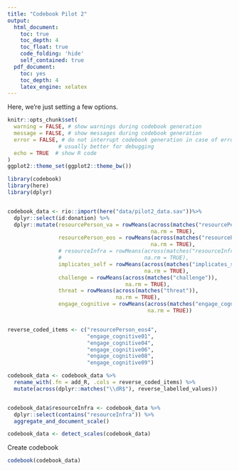 ```yaml
---
title: "Codebook Pilot 2"
output:
  html_document:
    toc: true
    toc_depth: 4
    toc_float: true
    code_folding: 'hide'
    self_contained: true
  pdf_document:
    toc: yes
    toc_depth: 4
    latex_engine: xelatex
---
```


Here, we're just setting a few options.

```r
knitr::opts_chunk$set(
  warning = FALSE, # show warnings during codebook generation
  message = FALSE, # show messages during codebook generation
  error = FALSE, # do not interrupt codebook generation in case of errors,
                # usually better for debugging
  echo = TRUE  # show R code
)
ggplot2::theme_set(ggplot2::theme_bw())

```


```r
library(codebook)
library(here)
library(dplyr)


codebook_data <- rio::import(here("data/pilot2_data.sav"))%>%
  dplyr::select(id:donation) %>%
  dplyr::mutate(resourcePerson_va = rowMeans(across(matches("resourcePerson_va")), 
                                             na.rm = TRUE),
                resourcePerson_eos = rowMeans(across(matches("resourcePerson_eos")), 
                                             na.rm = TRUE),
                # resourceInfra = rowMeans(across(matches("resourceInfra")), 
                #                          na.rm = TRUE),
                implicates_self = rowMeans(across(matches("implicates_self")), 
                                           na.rm = TRUE),
                challenge = rowMeans(across(matches("challenge")), 
                                     na.rm = TRUE),
                threat = rowMeans(across(matches("threat")), 
                                  na.rm = TRUE),
                engage_cognitive = rowMeans(across(matches("engage_cognitive")), 
                                            na.rm = TRUE))


reverse_coded_items <- c("resourcePerson_eos4",
                         "engage_cognitive01",
                         "engage_cognitive04",
                         "engage_cognitive06",
                         "engage_cognitive08",
                         "engage_cognitive09")

codebook_data <- codebook_data %>% 
  rename_with(.fn = add_R, .cols = reverse_coded_items) %>% 
  mutate(across(dplyr::matches("\\dR$"), reverse_labelled_values))


codebook_data$resourceInfra <- codebook_data %>% 
  dplyr::select(contains("resourceInfra")) %>% 
  aggregate_and_document_scale()

codebook_data <- detect_scales(codebook_data)
```


Create codebook

```r
codebook(codebook_data)
```
